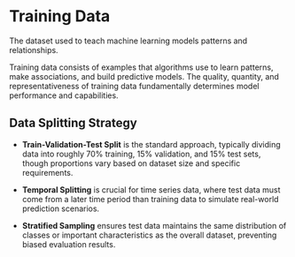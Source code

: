 # Training Data

The dataset used to teach machine learning models patterns and relationships.

Training data consists of examples that algorithms use to learn patterns, make associations, and build predictive models. The quality, quantity, and representativeness of training data fundamentally determines model performance and capabilities.

## Data Splitting Strategy

- **Train-Validation-Test Split** is the standard approach, typically dividing data into roughly 70% training, 15% validation, and 15% test sets, though proportions vary based on dataset size and specific requirements.

- **Temporal Splitting** is crucial for time series data, where test data must come from a later time period than training data to simulate real-world prediction scenarios.

- **Stratified Sampling** ensures test data maintains the same distribution of classes or important characteristics as the overall dataset, preventing biased evaluation results.